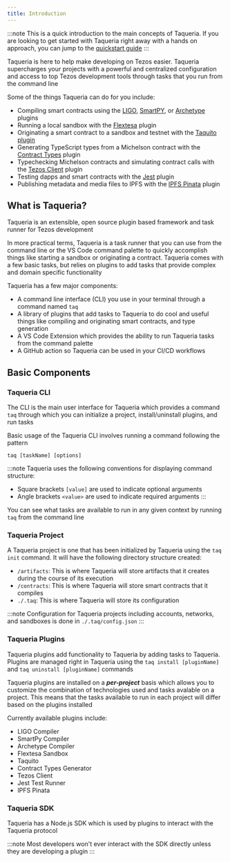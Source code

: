 ```yaml
---
title: Introduction
---
```


<!-- 
content-type: getting started
audience: crypto literate readers and developers looking to USE Taqueria (rather than build on it)

goal: to get the main concepts accross to the in 3 mins or less without losing non-technical folk
purpose: help the user understand what Taqueria is, what it does, and how to proceed

- what are the things a totally green user needs to know to understand Taqueria?
- what can Taqueria do for the user?
- what are the high level concepts you need to know about how to install and use taqueria?
- what is the MINIMAL amount of detail necessary in this document?
 -->

:::note
This is a quick introduction to the main concepts of Taqueria. If you are looking to get started with Taqueria right away with a hands on approach, you can jump to the [quickstart guide](/docs/getting-started/quickstart/) 
:::

Taqueria is here to help make developing on Tezos easier. Taqueria supercharges your projects with a powerful and centralized configuration and access to top Tezos development tools through tasks that you run from the command line

Some of the things Taqueria can do for you include:
- Compiling smart contracts using the [LIGO](/docs/plugins/plugin-ligo/), [SmartPY](/docs/plugins/plugin-smartpy/), or [Archetype](/docs/plugins/plugin-archetype/) plugins
- Running a local sandbox with the [Flextesa](/docs/plugins/plugin-flextesa/) plugin
- Originating a smart contract to a sandbox and testnet with the [Taquito plugin](/docs/plugins/plugin-taquito/)
- Generating TypeScript types from a Michelson contract with the [Contract Types](/docs/plugins/plugin-contract-types/) plugin
- Typechecking Michelson contracts and simulating contract calls with the [Tezos Client](/docs/plugins/plugin-tezos-client/) plugin
- Testing dapps and smart contracts with the [Jest](/docs/plugins/plugin-jest/) plugin
- Publishing metadata and media files to IPFS with the [IPFS Pinata](/docs/plugins/plugin-ipfs-pinata/) plugin

## What is Taqueria?

Taqueria is an extensible, open source plugin based framework and task runner for Tezos development

In more practical terms, Taqueria is a task runner that you can use from the command line or the VS Code command palette to quickly accomplish things like starting a sandbox or originating a contract. Taqueria comes with a few basic tasks, but relies on plugins to add tasks that provide complex and domain specific functionality

Taqueria has a few major components:
 - A command line interface (CLI) you use in your terminal through a command named `taq`
 - A library of plugins that add tasks to Taqueria to do cool and useful things like compiling and originating smart contracts, and type generation
 - A VS Code Extension which provides the ability to run Taqueria tasks from the command palette
 - A GitHub action so Taqueria can be used in your CI/CD workflows

## Basic Components

### Taqueria CLI

The CLI is the main user interface for Taqueria which provides a command `taq` through which you can initialize a project, install/uninstall plugins, and run tasks

Basic usage of the Taqueria CLI involves running a command following the pattern 
```shell
taq [taskName] [options]
```

:::note
Taqueria uses the following conventions for displaying command structure:
- Square brackets `[value]` are  used to indicate optional arguments
- Angle brackets `<value>` are used to indicate required arguments
:::

You can see what tasks are available to run in any given context by running `taq` from the command line

### Taqueria Project

A Taqueria project is one that has been initialized by Taqueria using the `taq init` command. It will have the following directory structure created:
- `/artifacts`: This is where Taqueria will store artifacts that it creates during the course of its execution
- `/contracts`: This is where Taqueria will store smart contracts that it compiles
- `./.taq`: This is where Taqueria will store its configuration

:::note
Configuration for Taqueria projects including accounts, networks, and sandboxes is done in `./.taq/config.json`
:::

### Taqueria Plugins

Taqueria plugins add functionality to Taqueria by adding tasks to Taqueria. Plugins are managed right in Taqueria using the `taq install [pluginName]` and `taq uninstall [pluginName]` commands

Taqueria plugins are installed on a ***per-project*** basis which allows you to customize the combination of technologies used and tasks avalable on a project. This means that the tasks available to run in each project will differ based on the plugins installed

Currently available plugins include:
- LIGO Compiler
- SmartPy Compiler
- Archetype Compiler
- Flextesa Sandbox
- Taquito 
- Contract Types Generator
- Tezos Client
- Jest Test Runner
- IPFS Pinata

### Taqueria SDK

Taqueria has a Node.js SDK which is used by plugins to interact with the Taqueria protocol

:::note
Most developers won't ever interact with the SDK directly unless they are developing a plugin
:::